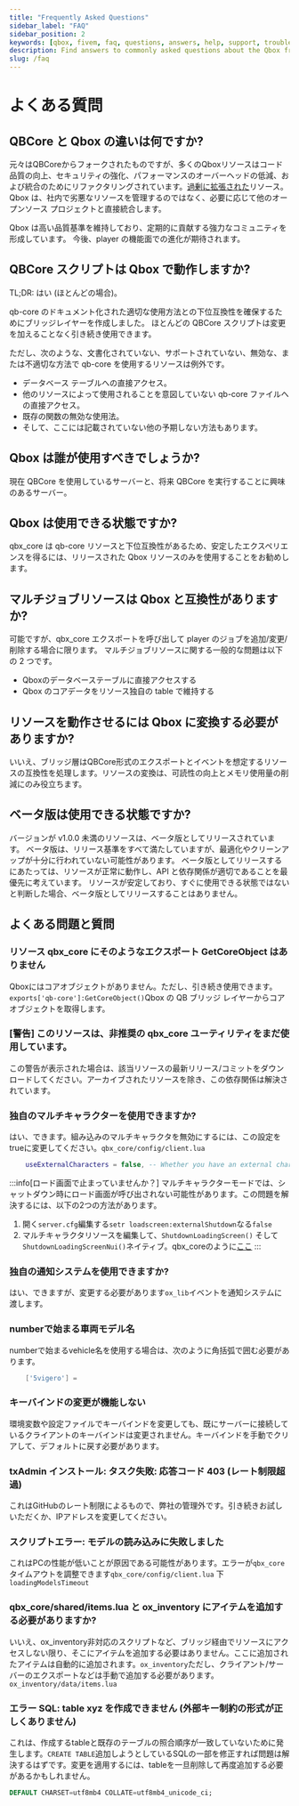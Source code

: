 ```yaml
---
title: "Frequently Asked Questions"
sidebar_label: "FAQ"
sidebar_position: 2
keywords: [qbox, fivem, faq, questions, answers, help, support, troubleshooting]
description: Find answers to commonly asked questions about the Qbox framework, including compatibility, features, installation, and troubleshooting information.
slug: /faq
---
```


# よくある質問

## QBCore と Qbox の違いは何ですか?

元々はQBCoreからフォークされたものですが、多くのQboxリソースはコード品質の向上、セキュリティの強化、パフォーマンスのオーバーヘッドの低減、および統合のためにリファクタリングされています。[過剰に拡張された](https://coxdocs.dev)リソース。
Qbox は、社内で劣悪なリソースを管理するのではなく、必要に応じて他のオープンソース プロジェクトと直接統合します。

Qbox は高い品質基準を維持しており、定期的に貢献する強力なコミュニティを形成しています。
今後、player の機能面での進化が期待されます。

## QBCore スクリプトは Qbox で動作しますか?

TL;DR: はい (ほとんどの場合)。

qb-core のドキュメント化された適切な使用方法との下位互換性を確保するためにブリッジレイヤーを作成しました。
ほとんどの QBCore スクリプトは変更を加えることなく引き続き使用できます。

ただし、次のような、文書化されていない、サポートされていない、無効な、または不適切な方法で qb-core を使用するリソースは例外です。

* データベース テーブルへの直接アクセス。
* 他のリソースによって使用されることを意図していない qb-core ファイルへの直接アクセス。
* 既存の関数の無効な使用法。
* そして、ここには記載されていない他の予期しない方法もあります。

## Qbox は誰が使用すべきでしょうか?

現在 QBCore を使用しているサーバーと、将来 QBCore を実行することに興味のあるサーバー。

## Qbox は使用できる状態ですか?

qbx\_core は qb-core リソースと下位互換性があるため、安定したエクスペリエンスを得るには、リリースされた Qbox リソースのみを使用することをお勧めします。

## マルチジョブリソースは Qbox と互換性がありますか?

可能ですが、qbx\_core エクスポートを呼び出して player のジョブを追加/変更/削除する場合に限ります。
マルチジョブリソースに関する一般的な問題は以下の 2 つです。

* Qboxのデータベーステーブルに直接アクセスする
* Qbox のコアデータをリソース独自の table で維持する

## リソースを動作させるには Qbox に変換する必要がありますか?

いいえ、ブリッジ層はQBCore形式のエクスポートとイベントを想定するリソースの互換性を処理します。リソースの変換は、可読性の向上とメモリ使用量の削減にのみ役立ちます。

## ベータ版は使用できる状態ですか?

バージョンが v1.0.0 未満のリソースは、ベータ版としてリリースされています。
ベータ版は、リリース基準をすべて満たしていますが、最適化やクリーンアップが十分に行われていない可能性があります。
ベータ版としてリリースするにあたっては、リソースが正常に動作し、API と依存関係が適切であることを最優先に考えています。
リソースが安定しており、すぐに使用できる状態ではないと判断した場合、ベータ版としてリリースすることはありません。

## よくある問題と質問

### リソース qbx\_core にそのようなエクスポート GetCoreObject はありません

Qboxにはコアオブジェクトがありません。ただし、引き続き使用できます。`exports['qb-core']:GetCoreObject()`Qbox の QB ブリッジ レイヤーからコア オブジェクトを取得します。

### \[警告] このリソースは、非推奨の qbx\_core ユーティリティをまだ使用しています。

この警告が表示された場合は、該当リソースの最新リリース/コミットをダウンロードしてください。アーカイブされたリソースを除き、この依存関係は解決されています。

### 独自のマルチキャラクターを使用できますか?

はい、できます。組み込みのマルチキャラクタを無効にするには、この設定をtrueに変更してください。`qbx_core/config/client.lua`

```lua filename="qbx_core/config/client.lua"
    useExternalCharacters = false, -- Whether you have an external character management resource. (If true, disables the character management inside the core)
```

:::info\[ロード画面で止まっていませんか？]
マルチキャラクターモードでは、シャットダウン時にロード画面が呼び出されない可能性があります。この問題を解決するには、以下の2つの方法があります。

1. 開く`server.cfg`編集する`setr loadscreen:externalShutdown`なる`false`
2. マルチキャラクタリソースを編集して、`ShutdownLoadingScreen()` そして `ShutdownLoadingScreenNui()`ネイティブ。qbx\_coreのように[ここ](https://github.com/Qbox-project/qbx_core/blob/6e50abaf966295a4245c901a37ecb64343d63677/client/character.lua#L387-L388)
   :::

### 独自の通知システムを使用できますか?

はい、できますが、変更する必要があります`ox_lib`イベントを通知システムに渡します。

### numberで始まる車両モデル名

numberで始まるvehicle名を使用する場合は、次のように角括弧で囲む必要があります。

```lua
    ['5vigero'] =
```

### キーバインドの変更が機能しない

環境変数や設定ファイルでキーバインドを変更しても、既にサーバーに接続しているクライアントのキーバインドは変更されません。キーバインドを手動でクリアして、デフォルトに戻す必要があります。

### txAdmin インストール: タスク失敗: 応答コード 403 (レート制限超過)

これはGitHubのレート制限によるもので、弊社の管理外です。引き続きお試しいただくか、IPアドレスを変更してください。

### スクリプトエラー: モデルの読み込みに失敗しました

これはPCの性能が低いことが原因である可能性があります。エラーが`qbx_core`タイムアウトを調整できます`qbx_core/config/client.lua` 下 `loadingModelsTimeout`

### qbx\_core/shared/items.lua と ox\_inventory にアイテムを追加する必要がありますか?

いいえ、ox\_inventory非対応のスクリプトなど、ブリッジ経由でリソースにアクセスしない限り、そこにアイテムを追加する必要はありません。ここに追加されたアイテムは自動的に追加されます。`ox_inventory`ただし、クライアント/サーバーのエクスポートなどは手動で追加する必要があります。`ox_inventory/data/items.lua`

### エラー SQL: table xyz を作成できません (外部キー制約の形式が正しくありません)

これは、作成するtableと既存のテーブルの照合順序が一致していないために発生します。`CREATE TABLE`追加しようとしているSQLの一部を修正すれば問題は解決するはずです。変更を適用するには、tableを一旦削除して再度追加する必要があるかもしれません。

```sql
DEFAULT CHARSET=utf8mb4 COLLATE=utf8mb4_unicode_ci;
```
